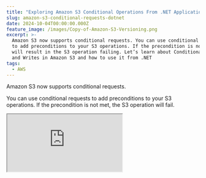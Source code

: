 ```yaml
---
title: "Exploring Amazon S3 Conditional Operations From .NET Application"
slug: amazon-s3-conditional-requests-dotnet
date: 2024-10-04T00:00:00.000Z
feature_image: /images/Copy-of-Amazon-S3-Versioning.png
excerpt: >-
  Amazon S3 now supports conditional requests. You can use conditional requests
  to add preconditions to your S3 operations. If the precondition is not met it
  will result in the S3 operation failing. Let’s learn about Conditional Reads
  and Writes in Amazon S3 and how to use it from .NET
tags:
  - AWS
---
```

Amazon S3 now supports conditional requests.

You can use conditional requests to add preconditions to your S3 operations. If the precondition is not met, the S3 operation will fail.

<iframe src="https://www.youtube.com/embed/DGLPNKPmZJA?feature=oembed" />

There is no additional charge for conditional requests.

You are only charged existing rates for the applicable requests, including for failed requests.

Conditional reads and writes in Amazon S3 help ensure data consistency and prevent conflicts in concurrent environments.

By specifying conditions you can avoid accidental overwrites, stale reads etc helping maintain data integrity.

Let’s explore both Conditional Reads and Conditional Writes in Amazon S3 and how to use them when building .NET applications.

This article is sponsored by AWS and is part of my [.NET on AWS Series](/blog/tag/aws/).

## Amazon S3 Conditional Writes From .NET

Amazon S3 [Conditional writes](https://docs.aws.amazon.com/AmazonS3/latest/userguide/conditional-writes.html) check for the existence of an object during the write operation.

The write operation will fail if an identical key name is found in the bucket.

This allows multiple clients to write to the same bucket without the risk of overwriting existing objects.

The `PutObject` and `CompleteMultipartUpload` API method supports conditional writes.

When making the API request, specify the `If-None-Match` HTTP header with the value '\*' (asterisk).

To use this from the .NET AWS S3 SDK, specify the `IfNoneMatch` property on the `PutObjectRequest` as shown below.

```csharp
await s3Client.PutObjectAsync(new PutObjectRequest()
{
    BucketName = "<bucket-name>",
    Key = request.File.FileName,
    InputStream = request.File.OpenReadStream(),
    IfNoneMatch = "*"
}, cancellationToken);

```

If a file with the same name exists in the bucket, the `PutObjectRequest` will fail with an exception - _Amazon.S3.AmazonS3Exception: At least one of the pre-conditions you specified did not hold_

If a file does not already exist, it is uploaded successfully.

### Amazon S3 Conditional Writes and Bucket Versioning

Amazon S3 versioning is a powerful feature that allows you to preserve, retrieve, and restore every version of every object in your bucket.

<BlogLink
  href="/blog/amazon-s3-versioning-dotnet/"
  title="Enable Versioning on Your Amazon S3 Buckets"
  description="Amazon S3 versioning is a powerful feature that allows you to preserve, retrieve, and restore every version of every object in your bucket. In this post, let’s explore S3 versioning and how to use it when building .NET applications."
  authorImage="/images/logo-512x512-1.png"
  authorName="Rahul Nath"
  authorTitle="Rahul Pulikkot Nath"
  featureImage="/images/Enable-S3-Versioning.png"
/>

Conditional Requests work with versioning-enabled S3 buckets, too.

A new file is written only if a file with same name does not exists or if the current object version is a delete marker.

## Amazon S3 Conditional Reads From .NET

With conditional reads in Amazon S3, you can return an object based on the object's metadata (ETag or Last-Modified date).

Whenever an object is uploaded to Amazon S3, it automatically creates system-controlled metadata.

_An object's ETag is a string that represents its specific version. The Last-Modified date is metadata indicating either the object's creation date or its most recent modification, whichever is later._

Amazon S3 API supports conditional reads on `GET`, `HEAD` or `COPY` requests.

Conditional reads allow you to retrieve an object based on its ETag or Last-Modified date.

By specifying an ETag in your request, the object will be returned only if the ETag matches, ensuring that you retrieve or copy a specific version.

Similarly, by providing a Last-Modified date, the object will only be returned if modified after the specified date.

Below are the various HTTP headers supported with conditional reads.

-   **If-Match:** Returns object only if its ETag matches the provided value.
-   **If-Modified-Since:** Returns object only if it has been modified after the specified date.
-   **If-None-Match:** Returns object only if its ETag does not match the provided value.
-   **If-Unmodified-Since:** Returns the object only if it has not been modified after the specified date.

To use this from the .NET AWS S3 SDK, specify the `IfNoneMatch` property on the `GetObjectRequest` as shown below.

```csharp
var file = await s3Client.GetObjectAsync(new GetObjectRequest()
{
    BucketName = "user-service-large-messages",
    Key = fileName,
    EtagToMatch = etag
});

```

The above code returns a file only if the ETag value provided matches that on S3.

Similarly, you can use `EtagToNotMatch`, `ModifiedSinceDateUtc` or `UnmodifiedSinceDateUtc` property to specify read preconditions, depending on your use case.

